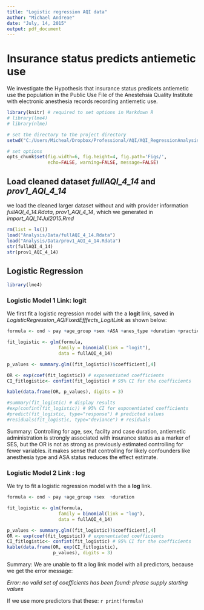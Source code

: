 ```yaml
---
title: "Logistic regression AQI data"
author: "Michael Andreae"
date: "July, 14, 2015"
output: pdf_document
---
```


# Insurance status predicts antiemetic use 
We investigate the Hypothesis that insurance status predicets antiemetic use the population in the Public Use File of the Anestehsia Quality Institute with electronic anesthesia records recording antiemetic use.



```r
library(knitr) # required to set options in Markdown R
# library(lme4)
# library(nlme)
```



```r

# set the directory to the project directory
setwd("C:/Users/Micheal/Dropbox/Professional/AQI/AQI_RegressionAnalysis")

# set options
opts_chunk$set(fig.width=6, fig.height=4, fig.path='Figs/',
               echo=FALSE, warning=FALSE, message=FALSE)
```

## Load cleaned dataset *fullAQI_4_14* and *prov1_AQI_4_14*
 
we load the cleaned larger dataset without and with provider information *fullAQI_4_14.Rdata*, *prov1_AQI_4_14*, which we generated in *import_AQI_14Jul2015.Rmd*   


```r
rm(list = ls())
load("Analysis/Data/fullAQI_4_14.Rdata")
load("Analysis/Data/prov1_AQI_4_14.Rdata")
str(fullAQI_4_14)
str(prov1_AQI_4_14)

```

## Logistic Regression

```r
library(lme4)
```

### Logistic Model 1  Link: logit

We first fit a logistic regression model with the a **logit** link, saved in *LogisticRegression_AQIFixedEfffects_LogitLink* as shown below:


```r
formula <- ond ~ pay +age_group +sex +ASA +anes_type +duration +practice  

fit_logistic <- glm(formula, 
                   family = binomial(link = "logit"), 
                   data = fullAQI_4_14)
```


```r
p_values <- summary.glm((fit_logistic))$coefficient[,4]

OR <- exp(coef(fit_logistic)) # exponentiated coefficients
CI_fitlogistic<- confint(fit_logistic) # 95% CI for the coefficients

kable(data.frame(OR, p_values), digits = 3)

#summary(fit_logistic) # display results
#exp(confint(fit_logistic)) # 95% CI for exponentiated coefficients
#predict(fit_logistic, type="response") # predicted values
#residuals(fit_logistic, type="deviance") # residuals
```

Summary:
Controlling for age, sex, facilty and case duration, antiemetic administration is strongly associated with insurance status as a marker of SES, but the OR is not as strong as previously estimated controlling for fewer variables. it makes sense that controlling for likely confounders like anesthesia type and ASA status reduces the effect estimate. 


### Logistic Model 2 Link : log

We try to fit a logistic regression model with the a **log** link.


```r

formula <- ond ~ pay +age_group +sex  +duration 

fit_logistic <- glm(formula, 
                   family = binomial(link = "log"), 
                   data = fullAQI_4_14)
```

```r
p_values <- summary.glm((fit_logistic))$coefficient[,4]
OR <- exp(coef(fit_logistic)) # exponentiated coefficients
CI_fitlogistic<- confint(fit_logistic) # 95% CI for the coefficients
kable(data.frame(OR, exp(CI_fitlogistic), 
                 p_values), digits = 3)
```

Summary: We are unable to fit a log link model with all predictors, because we get the error message:

*Error: no valid set of coefficients has been found: please supply starting values*

If we use more predictors that these:
`r print(formula)`

